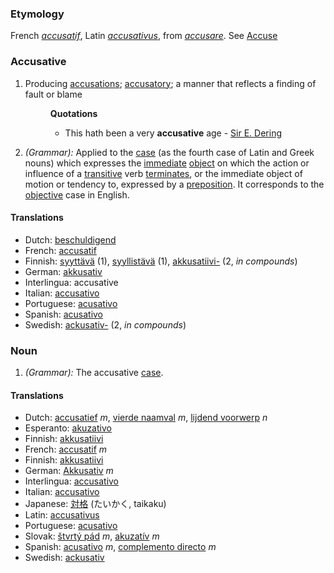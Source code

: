 ===Etymology===
French ''[[accusatif]]'', Latin ''[[accusativus]]'', from ''[[accusare]]''. See [[Accuse]]
===Accusative===
#Producing [[accusations]]; [[accusatory]]; a manner that reflects a finding of fault or blame
#:'''Quotations'''
#:*This hath been a very '''accusative''' age - [[Sir E. Dering]]
#''(Grammar):'' Applied to the [[case]] (as the fourth case of Latin and Greek nouns) which expresses the [[immediate]] [[object]] on which the action or influence of a [[transitive]] verb [[terminates]], or the immediate object of motion or tendency to, expressed by a [[preposition]]. It corresponds to the [[objective]] case in English.
====Translations====
*Dutch: [[beschuldigend]]
*French: [[accusatif]]
*Finnish: [[syyttävä]] (1), [[syyllistävä]] (1), [[akkusatiivi|akkusatiivi-]] (2, ''in compounds'')
*German: [[akkusativ]]
*Interlingua: accusative
*Italian: [[accusativo]]
*Portuguese: [[acusativo]]
*Spanish: [[acusativo]]
*Swedish: [[ackusativ|ackusativ-]] (2, ''in compounds'')

===Noun===
#''(Grammar):'' The accusative [[case]].
====Translations====
*Dutch: [[accusatief]] ''m'', [[vierde naamval]] ''m'', [[lijdend voorwerp]] ''n''
*Esperanto: [[akuzativo]]
*Finnish: [[akkusatiivi]]
*French: [[accusatif]] ''m''
*Finnish: [[akkusatiivi]]
*German: [[Akkusativ]] ''m''
*Interlingua: [[accusativo]]
*Italian: [[accusativo]]
*Japanese: [[対格]] (たいかく, taikaku)
*Latin: [[accusativus]]
*Portuguese: [[acusativo]]
*Slovak: [[štvrtý pád]] ''m'', [[akuzatív]] ''m''
*Spanish: [[acusativo]] ''m'', [[complemento directo]] ''m''
*Swedish: [[ackusativ]]